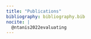 ```yaml
---
title: "Publications"
bibliography: bibliography.bib
nocite: |
  @ntanis2022evaluating
---
```



::: {#refs}
:::